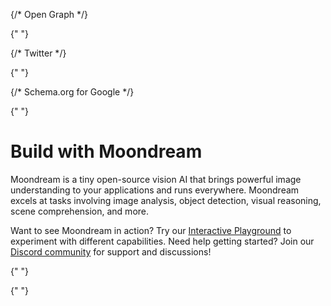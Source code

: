 
<Head>
  <title>Overview - Moondream Documentation</title>
  <meta
    name="description"
    content="Moondream is a lightweight, open-source vision AI model that brings powerful image understanding capabilities to your applications. Perfect for image analysis, object detection, and visual reasoning."
  />
  <meta name="viewport" content="width=device-width, initial-scale=1" />
  <meta name="author" content="Parsa Khazaeepoul" />
  <link rel="icon" href="/favicon.ico" />
  <link rel="canonical" href="https://docs.moondream.ai" />

{/* Open Graph */}

{" "}
<meta
  property="og:title"
  content="Moondream - Open Source Vision AI for Image Understanding"
/>
<meta
  property="og:description"
  content="Moondream is a lightweight, open-source vision AI model that brings powerful image understanding capabilities to your applications. Perfect for image analysis, object detection, and visual reasoning."
/>
<meta property="og:type" content="website" />
<meta property="og:url" content="https://docs.moondream.ai" />

{/* Twitter */}

{" "}
<meta name="twitter:card" content="summary_large_image" />
<meta
  name="twitter:title"
  content="Moondream - Open Source Vision AI for Image Understanding"
/>
<meta name="twitter:description" content="Moondream is a lightweight, open-source vision AI model that brings powerful image understanding capabilities to your applications. Perfect for image analysis, object detection, and visual reasoning." />

{/* Schema.org for Google */}

{" "}
<script type="application/ld+json">
  {JSON.stringify({
    "@context": "https://schema.org",
    "@type": "SoftwareApplication",
    name: "Moondream",
    description:
      "Open source vision AI model for image understanding and analysis",
    applicationCategory: "DeveloperApplication",
    operatingSystem: "Any",
    offers: {
      "@type": "Offer",
      price: "0",
      priceCurrency: "USD",
    },
  })}
</script>

</Head>

# Build with Moondream

Moondream is a tiny open-source vision AI that brings powerful image understanding to your applications and runs everywhere. Moondream excels at tasks involving image analysis, object detection, visual reasoning, scene comprehension, and more.

Want to see Moondream in action? Try our [Interactive Playground](https://moondream.ai/playground) to experiment with different capabilities. Need help getting started? Join our [Discord community](https://discord.com/invite/tRUdpjDQfH) for support and discussions!

<div className="grid grid-cols-1 md:grid-cols-2 gap-6 mt-8">
  <EndpointCard
    icon="🔍"
    title="Discover"
    description="New to vision-language models? Learn about image captioning, visual Q&A, object detection, and visual pointing capabilities. See if Moondream is right for your use case."
    href="/discover"
  />

{" "}

<EndpointCard
  icon="🚀"
  title="Quickstart"
  description="Ready to start building? Follow our step-by-step guides to get up and running with Moondream in minutes, whether locally or in the cloud."
  href="/quick-start"
/>

{" "}

<EndpointCard
  icon="📚"
  title="Recipes"
  description="Learn best practices, optimization tips, and get inspired by real-world examples and implementations using Moondream."
  href="/recipes"
/>

  <EndpointCard
    icon="📊"
    title="Specifications"
    description="Explore detailed technical specifications, memory requirements, model sizes, and performance benchmarks."
    href="/specifications"
  />
</div>
